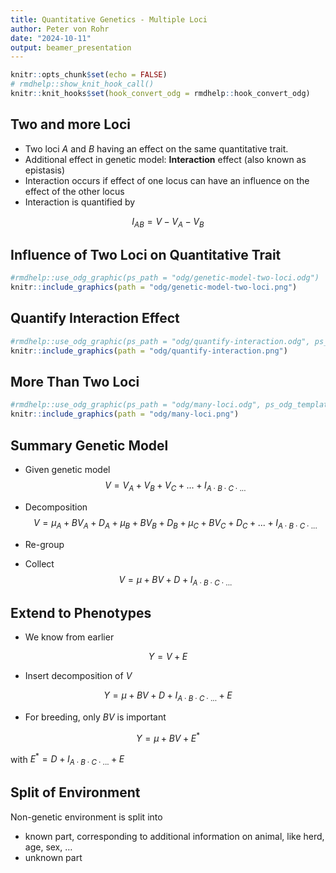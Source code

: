 ```yaml
---
title: Quantitative Genetics - Multiple Loci
author: Peter von Rohr
date: "2024-10-11"
output: beamer_presentation
---
```


```r
knitr::opts_chunk$set(echo = FALSE)
# rmdhelp::show_knit_hook_call()
knitr::knit_hooks$set(hook_convert_odg = rmdhelp::hook_convert_odg)
```

## Two and more Loci

* Two loci $A$ and $B$ having an effect on the same quantitative trait.
* Additional effect in genetic model: __Interaction__ effect (also known as epistasis)
* Interaction occurs if effect of one locus can have an influence on the effect of the other locus
* Interaction is quantified by 

$$I_{AB} = V - V_A - V_B$$


## Influence of Two Loci on Quantitative Trait

```r
#rmdhelp::use_odg_graphic(ps_path = "odg/genetic-model-two-loci.odg")
knitr::include_graphics(path = "odg/genetic-model-two-loci.png")
```


## Quantify Interaction Effect

```r
#rmdhelp::use_odg_graphic(ps_path = "odg/quantify-interaction.odg", ps_odg_template = "odg_draw_a4_landscape")
knitr::include_graphics(path = "odg/quantify-interaction.png")
```
 
 
## More Than Two Loci

```r
#rmdhelp::use_odg_graphic(ps_path = "odg/many-loci.odg", ps_odg_template = "odg_draw_a4_landscape")
knitr::include_graphics(path = "odg/many-loci.png")
```
 
 
## Summary Genetic Model

* Given genetic model
$$V = V_A + V_B + V_C + ... + I_{A \cdot B \cdot C \cdot ...}$$

* Decomposition
$$V = \mu_A + BV_A + D_A + \mu_B + BV_B + D_B + \mu_C + BV_C + D_C + ... + I_{A \cdot B \cdot C \cdot ...}$$

* Re-group
\begin{align}
V &= \mu_A + \mu_B + \mu_C + ...+ BV_A + BV_B + BV_C + ...  \notag \\ 
  & + D_A + D_B + D_C + ... + I_{A \cdot B \cdot C \cdot ...} \notag 
\end{align}

* Collect
$$V = \mu + BV + D + I_{A \cdot B \cdot C \cdot ...}$$


## Extend to Phenotypes

* We know from earlier

$$ Y = V + E$$

* Insert decomposition of $V$

$$ Y = \mu + BV + D + I_{A \cdot B \cdot C \cdot ...} + E$$

* For breeding, only $BV$ is important

$$ Y = \mu + BV + E^*$$

with $E^* = D + I_{A \cdot B \cdot C \cdot ...} + E$


## Split of Environment

Non-genetic environment is split into

* known part, corresponding to additional information on animal, like herd, age, sex, ...
* unknown part
